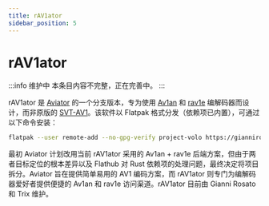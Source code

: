 ```yaml
---
title: rAV1ator
sidebar_position: 5
---
```


# rAV1ator

:::info 维护中
本条目内容不完整，正在完善中。
:::

rAV1ator 是 [Aviator](../utilities/Aviator.mdx) 的一个分支版本，专为使用 [Av1an](../utilities/av1an.mdx) 和 [rav1e](../encoders/rav1e.mdx) 编解码器而设计，而非原版的 [SVT-AV1](../encoders/SVT-AV1.mdx)。该软件以 Flatpak 格式分发（依赖项已内置），可通过以下命令安装：

```bash
flatpak --user remote-add --no-gpg-verify project-volo https://giannirosato.com/repo && flatpak --user install project-volo net.natesales.rAV1ator
```

最初 Aviator 计划改用当前 rAV1ator 采用的 Av1an + rav1e 后端方案，但由于两者目标定位的根本差异以及 Flathub 对 Rust 依赖项的处理问题，最终决定将项目拆分。Aviator 旨在提供简单易用的 AV1 编码方案，而 rAV1ator 则专门为编解码器爱好者提供便捷的 Av1an 和 rav1e 访问渠道。rAV1ator 目前由 Gianni Rosato 和 Trix 维护。